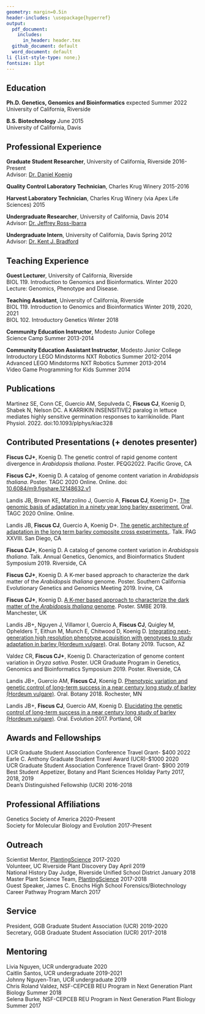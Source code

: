 ```yaml
---
geometry: margin=0.5in
header-includes: \usepackage{hyperref}
output:
  pdf_document:
    includes:
      in_header: header.tex
  github_document: default
  word_document: default
li {list-style-type: none;}
fontsize: 11pt
---
```

\begin{center}
{\LARGE \textbf{Christopher J. Fiscus}\par}
\end{center}
\begin{center}
Department of Botany and Plant Sciences, University of California, Riverside\\
900 University Ave Riverside, CA 92521 \\
\faEnvelopeO \quad \href{mailto:cfisc004@ucr.edu}{cfisc004@ucr.edu} • \faTwitter \quad \href{https://twitter.com/fiscuscj}{@fiscuscj} • \faUser \quad \href{https://cjfiscus.github.io/}{website} • \faGithub \quad \href{https://github.com/cjfiscus}{GitHub} • \faLinkedin \quad \href{https://linkedin.com/in/cjfiscus}{LinkedIn}
\end{center}

## Education   
**Ph.D. Genetics, Genomics and Bioinformatics** \hfill expected Summer 2022  
University of California, Riverside 

**B.S. Biotechnology**  \hfill June 2015  
University of California, Davis 

## Professional Experience
**Graduate Student Researcher**, University of California, Riverside \hfill 2016-Present    
Advisor: [Dr. Daniel Koenig](https://iigb.ucr.edu/koenig/)

**Quality Control Laboratory Technician**, Charles Krug Winery \hfill 2015-2016  

**Harvest Laboratory Technician**, Charles Krug Winery (via Apex Life Sciences) \hfill 2015 

**Undergraduate Researcher**, University of California, Davis \hfill 2014  
Advisor: [Dr. Jeffrey Ross-Ibarra](https://biology.ucdavis.edu/people/jeffrey-ross-ibarra)  

**Undergraduate Intern**, University of California, Davis \hfill Spring 2012  
Advisor: [Dr. Kent J. Bradford](https://www.plantsciences.ucdavis.edu/people/kent-bradford) 

## Teaching Experience
**Guest Lecturer**, University of California, Riverside  
BIOL 119. Introduction to Genomics and Bioinformatics. \hfill Winter 2020   
Lecture: Genomics, Phenotype and Disease. 

**Teaching Assistant**, University of California, Riverside  
BIOL 119. Introduction to Genomics and Bioinformatics \hfill Winter 2019, 2020, 2021   
BIOL 102. Introductory Genetics \hfill Winter 2018 

**Community Education Instructor**, Modesto Junior College   
Science Camp \hfill Summer 2013-2014 

**Community Education Assistant Instructor**, Modesto Junior College  
Introductory LEGO Mindstorms NXT Robotics \hfill Summer 2012-2014   
Advanced LEGO Mindstorms NXT Robotics \hfill Summer 2013-2014  
Video Game Programming for Kids \hfill Summer 2014  

## Publications
<!-- use PLoS Genetics citation style but add all authors -->
Martinez SE, Conn CE, Guercio AM, Sepulveda C, **Fiscus CJ**, Koenig D, Shabek N, Nelson DC. A KARRIKIN INSENSITIVE2 paralog in lettuce mediates highly sensitive germination responses to karrikinolide. Plant Physiol. 2022. doi:10.1093/plphys/kiac328

<!-- ### NON-PEER REVIEWED PUBLICATIONS -->
<!-- **Fiscus CJ** (2015) [Data Reproducibility: The Chink in Science's Armor](https://aggietranscript.ucdavis.edu/data-reproducibility-the-chink-in-sciences-armor/) *The Aggie Transcript* --> 

## Contributed Presentations (+ denotes presenter)  
**Fiscus CJ+**, Koenig D. The genetic control of rapid genome content divergence in *Arabidopsis thaliana*. Poster. PEQG2022. Pacific Grove, CA  

**Fiscus CJ+**, Koenig D. A catalog of genome content variation in *Arabidopsis thaliana*. Poster. TAGC 2020 Online. Online. doi: [10.6084/m9.figshare.12148632.v1](https://doi.org/10.6084/m9.figshare.12148632.v1)

Landis JB, Brown KE, Marzolino J, Guercio A, **Fiscus CJ**, Koenig D+. [The genomic basis of adaptation in a ninety year long barley experiment.](https://genetics-gsa.org/tagc-2020/wp-content/uploads/sites/4/2020/04/200421-TAGC20-Abstract-Book-v1a.pdf) Oral. TAGC 2020 Online. Online.  

Landis JB, **Fiscus CJ**, Guercio A, Koenig D+. [The genetic architecture of adaptation in the long term barley composite cross experiments.](https://plan.core-apps.com/pag_2020/abstract/6f7bedec-7049-40b5-a8c3-d18eb5a858eb). Talk. PAG XXVIII. San Diego, CA  

**Fiscus CJ+**, Koenig D. A catalog of genome content variation in *Arabidopsis thaliana*. Talk. Annual Genetics, Genomics, and Bioinformatics Student Symposium 2019. Riverside, CA  

**Fiscus CJ+**, Koenig D. A K-mer based approach to characterize the dark matter of the *Arabidopsis thaliana* genome. Poster. Southern California Evolutionary Genetics and Genomics Meeting 2019. Irvine, CA  

**Fiscus CJ+**, Koenig D. [A K-mer based approach to characterize the dark matter of the *Arabidopsis thaliana* genome](http://smbe2019.org/media/1058/smbe-2019-abstract-book.pdf). Poster. SMBE 2019. Manchester, UK  

Landis JB+, Nguyen J, Villamor I, Guercio A, **Fiscus CJ**, Quigley M, Ophelders T, Eithun M, Munch E, Chitwood D, Koenig D. [Integrating next-generation high resolution phenotype acquisition with genotypes to study adaptation in barley (Hordeum vulgare)](https://2019.botanyconference.org/engine/search/365.html?func=detail&aid=365). Oral. Botany 2019. Tucson, AZ

Valdez CR, **Fiscus CJ+**, Koenig D. Characterization of genome content variation in *Oryza sativa*. Poster. UCR Graduate Program in Genetics, Genomics and Bioinformatics Symposium 2019. Poster. Riverside, CA  

Landis JB+, Guercio AM, **Fiscus CJ**, Koenig D. [Phenotypic variation and genetic control of long-term success in a near century long study of barley (Hordeum vulgare)](http://2018.botanyconference.org/engine/search/index.php?func=detail&aid=294). Oral. Botany 2018. Rochester, MN  

Landis JB+, **Fiscus CJ**, Guercio AM, Koenig D. [Elucidating the genetic control of long-term success in a near century long study of barley (Hordeum vulgare)](https://www.evolutionmeetings.org/uploads/4/8/8/0/48804503/final_evol2017_program.pdf). Oral. Evolution 2017. Portland, OR  

## Awards and Fellowships
UCR Graduate Student Association Conference Travel Grant- $400 \hfill 2022  
Earle C. Anthony Graduate Student Travel Award (UCR)-$1000 \hfill 2020  
UCR Graduate Student Association Conference Travel Grant- $900 \hfill 2019  
Best Student Appetizer, Botany and Plant Sciences Holiday Party \hfill 2017, 2018, 2019    
Dean's Distinguished Fellowship (UCR) \hfill 2016-2018   
<!-- California Highway Patrol 11-99 Foundation Scholarship \hfill 2011-2015 --> 

## Professional Affiliations
Genetics Society of America \hfill 2020-Present   
Society for Molecular Biology and Evolution \hfill 2017-Present   
<!-- Botanical Society of America \hfill 2017-2019  --> 

## Outreach
Scientist Mentor, [PlantingScience](https://www.plantingscience.org/) \hfill 2017-2020    
Volunteer, UC Riverside Plant Discovery Day \hfill April 2019   
National History Day Judge, Riverside Unified School District \hfill January 2018   
Master Plant Science Team, [PlantingScience](https://www.plantingscience.org/) \hfill 2017-2018    
Guest Speaker, James C. Enochs High School Forensics/Biotechnology Career Pathway Program \hfill March 2017  
<!-- Design / Core Values Judge, FIRST LEGO League \hfill 2010-2014 --> 

## Service
President, GGB Graduate Student Association (UCR) \hfill 2019-2020  
Secretary, GGB Graduate Student Association (UCR) \hfill 2017-2018

## Mentoring
Livia Nguyen, UCR undergraduate \hfill 2020   
Caitlin Santos, UCR undergraduate \hfill 2019-2021    
<!-- Kirsten Trimble, NSF-CEPCEB REU Program in Next Generation Plant Biology \hfill Summer 2019 -->
Johnny Nguyen-Tran, UCR undergraduate \hfill 2019      
Chris Roland Valdez, NSF-CEPCEB REU Program in Next Generation Plant Biology \hfill Summer 2018  
Selena Burke, NSF-CEPCEB REU Program in Next Generation Plant Biology \hfill Summer 2017  
